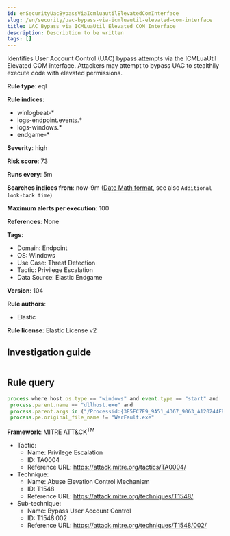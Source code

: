 ```yaml
---
id: enSecurityUacBypassViaIcmluautilElevatedComInterface
slug: /en/security/uac-bypass-via-icmluautil-elevated-com-interface
title: UAC Bypass via ICMLuaUtil Elevated COM Interface
description: Description to be written
tags: []
---
```


<div id="uac-bypass-via-icmluautil-elevated-com-interface"></div>

Identifies User Account Control (UAC) bypass attempts via the ICMLuaUtil Elevated COM interface. Attackers may attempt to bypass UAC to stealthily execute code with elevated permissions.

**Rule type**: eql

**Rule indices**: 

* winlogbeat-*
* logs-endpoint.events.*
* logs-windows.*
* endgame-*

**Severity**: high

**Risk score**: 73

**Runs every**: 5m

**Searches indices from**: now-9m ([Date Math format](((ref))/common-options.html#date-math), see also <DocLink id="enSecurityRulesUiCreate" section="set-the-rules-schedule">`Additional look-back time`</DocLink>)

**Maximum alerts per execution**: 100

**References**: None

**Tags**: 

* Domain: Endpoint
* OS: Windows
* Use Case: Threat Detection
* Tactic: Privilege Escalation
* Data Source: Elastic Endgame

**Version**: 104

**Rule authors**: 

* Elastic

**Rule license**: Elastic License v2

## Investigation guide

```markdown

```

## Rule query

```js
process where host.os.type == "windows" and event.type == "start" and
 process.parent.name == "dllhost.exe" and
 process.parent.args in ("/Processid:{3E5FC7F9_9A51_4367_9063_A120244FBEC7}", "/Processid:{D2E7041B_2927_42FB_8E9F_7CE93B6DC937}") and
 process.pe.original_file_name != "WerFault.exe"

```

**Framework**: MITRE ATT&CK<sup>TM</sup>

* Tactic:
    * Name: Privilege Escalation
    * ID: TA0004
    * Reference URL: https://attack.mitre.org/tactics/TA0004/
* Technique:
    * Name: Abuse Elevation Control Mechanism
    * ID: T1548
    * Reference URL: https://attack.mitre.org/techniques/T1548/
* Sub-technique:
    * Name: Bypass User Account Control
    * ID: T1548.002
    * Reference URL: https://attack.mitre.org/techniques/T1548/002/

